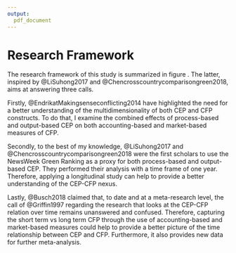 ```yaml
---
output:
  pdf_document
---
```


# Research Framework

The research framework of this study is summarized in figure \ref{ResearchFramework}. The latter, inspired by @LiSuhong2017 and @Chencrosscountrycomparisongreen2018, aims at answering three calls. 

Firstly, @EndrikatMakingsenseconflicting2014 have highlighted the need for a better understanding of the multidimensionality of both CEP and CFP constructs. To do that, I examine the combined effects of process-based and output-based CEP on both accounting-based and market-based measures of CFP. 

Secondly, to the best of my knowledge, @LiSuhong2017 and @Chencrosscountrycomparisongreen2018 were the first scholars to use the NewsWeek Green Ranking as a proxy for both process-based and output-based CEP. They performed their analysis with a time frame of one year. Therefore, applying a longitudinal study can help to provide a better understanding of the CEP-CFP nexus. 

Lastly, @Busch2018 claimed that, to date and at a meta-research level, the call of @Griffin1997 regarding the research that looks at the CEP-CFP relation over time remains unanswered and confused. Therefore, capturing the short term vs long term CFP through the use of accounting-based and market-based measures could help to provide a better picture of the time relationship between CEP and CFP. Furthermore, it also provides new data for further meta-analysis.


\begin{figure}[!b]
\centering
\includegraphics[width=14cm, height=12cm]{figures/ResearchFramework.jpg}
\caption{Research Framework}
\label{ResearchFramework}
\end{figure}



